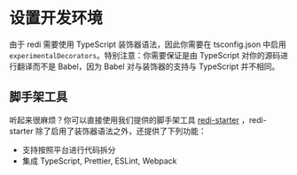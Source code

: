 # 设置开发环境

由于 redi 需要使用 TypeScript 装饰器语法，因此你需要在 tsconfig.json 中启用 `experimentalDecorators`。特别注意：你需要保证是由 TypeScript 对你的源码进行翻译而不是 Babel，因为 Babel 对与装饰器的支持与 TypeScript 并不相同。

## 脚手架工具

听起来很麻烦？你可以直接使用我们提供的脚手架工具 [redi-starter](https://github.com/wendellhu95/redi-starter) ，redi-starter 除了启用了装饰器语法之外，还提供了下列功能：

* 支持按照平台进行代码拆分
* 集成 TypeScript, Prettier, ESLint, Webpack
